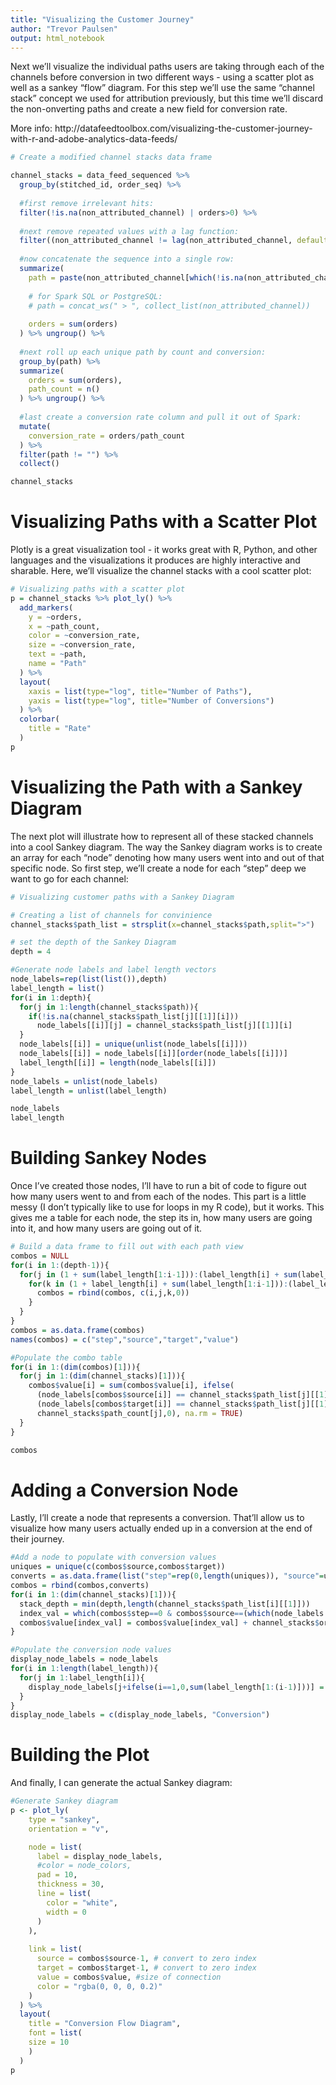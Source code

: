 ```yaml
---
title: "Visualizing the Customer Journey"
author: "Trevor Paulsen"
output: html_notebook
---
```


Next we'll visualize the individual paths users are taking through each of the channels before conversion in two different ways - using a scatter plot as well as a sankey "flow" diagram. For this step we'll use the same "channel stack" concept we used for attribution previously, but this time we'll discard the non-onverting paths and create a new field for conversion rate.

More info: http://datafeedtoolbox.com/visualizing-the-customer-journey-with-r-and-adobe-analytics-data-feeds/

```r
# Create a modified channel stacks data frame

channel_stacks = data_feed_sequenced %>%
  group_by(stitched_id, order_seq) %>%
  
  #first remove irrelevant hits:
  filter(!is.na(non_attributed_channel) | orders>0) %>%
  
  #next remove repeated values with a lag function:
  filter((non_attributed_channel != lag(non_attributed_channel, default="1")) | orders>0) %>%
  
  #now concatenate the sequence into a single row:
  summarize(
    path = paste(non_attributed_channel[which(!is.na(non_attributed_channel))], collapse=">"),
    
    # for Spark SQL or PostgreSQL:
    # path = concat_ws(" > ", collect_list(non_attributed_channel))
    
    orders = sum(orders)
  ) %>% ungroup() %>%
  
  #next roll up each unique path by count and conversion:
  group_by(path) %>%
  summarize(
    orders = sum(orders),
    path_count = n()
  ) %>% ungroup() %>%
  
  #last create a conversion rate column and pull it out of Spark:
  mutate(
    conversion_rate = orders/path_count
  ) %>%
  filter(path != "") %>%
  collect()

channel_stacks
```

# Visualizing Paths with a Scatter Plot

Plotly is a great visualization tool - it works great with R, Python, and other languages and the visualizations it produces are highly interactive and sharable. Here, we'll visualize the channel stacks with a cool scatter plot:

```r
# Visualizing paths with a scatter plot
p = channel_stacks %>% plot_ly() %>% 
  add_markers(
    y = ~orders, 
    x = ~path_count,
    color = ~conversion_rate, 
    size = ~conversion_rate,
    text = ~path,
    name = "Path"
  ) %>%
  layout(
    xaxis = list(type="log", title="Number of Paths"),
    yaxis = list(type="log", title="Number of Conversions")
  ) %>% 
  colorbar(
    title = "Rate"
  )
p
```

# Visualizing the Path with a Sankey Diagram

The next plot will illustrate how to represent all of these stacked channels into a cool Sankey diagram. The way the Sankey diagram works is to create an array for each "node" denoting how many users went into and out of that specific node. So first step, we'll create a node for each "step" deep we want to go for each channel:


```r
# Visualizing customer paths with a Sankey Diagram

# Creating a list of channels for convinience
channel_stacks$path_list = strsplit(x=channel_stacks$path,split=">")

# set the depth of the Sankey Diagram
depth = 4

#Generate node labels and label length vectors
node_labels=rep(list(list()),depth)
label_length = list()
for(i in 1:depth){
  for(j in 1:length(channel_stacks$path)){
    if(!is.na(channel_stacks$path_list[j][[1]][i]))
      node_labels[[i]][j] = channel_stacks$path_list[j][[1]][i]
  }
  node_labels[[i]] = unique(unlist(node_labels[[i]]))
  node_labels[[i]] = node_labels[[i]][order(node_labels[[i]])]
  label_length[[i]] = length(node_labels[[i]])
}
node_labels = unlist(node_labels)
label_length = unlist(label_length)

node_labels
label_length
```

# Building Sankey Nodes

Once I've created those nodes, I'll have to run a bit of code to figure out how many users went to and from each of the nodes. This part is a little messy (I don't typically like to use for loops in my R code), but it works. This gives me a table for each node, the step its in, how many users are going into it, and how many users are going out of it.

```r
# Build a data frame to fill out with each path view
combos = NULL
for(i in 1:(depth-1)){
  for(j in (1 + sum(label_length[1:i-1])):(label_length[i] + sum(label_length[1:i-1]))){
    for(k in (1 + label_length[i] + sum(label_length[1:i-1])):(label_length[i+1] + label_length[i] + sum(label_length[1:i-1]))){
      combos = rbind(combos, c(i,j,k,0))
    } 
  }
}
combos = as.data.frame(combos)
names(combos) = c("step","source","target","value")

#Populate the combo table
for(i in 1:(dim(combos)[1])){
  for(j in 1:(dim(channel_stacks)[1])){
    combos$value[i] = sum(combos$value[i], ifelse(
      (node_labels[combos$source[i]] == channel_stacks$path_list[j][[1]][combos$step[i]]) &
      (node_labels[combos$target[i]] == channel_stacks$path_list[j][[1]][combos$step[i]+1]),
      channel_stacks$path_count[j],0), na.rm = TRUE)
  }
}

combos
```

# Adding a Conversion Node

Lastly, I'll create a node that represents a conversion. That'll allow us to visualize how many users actually ended up in a conversion at the end of their journey.

```r
#Add a node to populate with conversion values
uniques = unique(c(combos$source,combos$target))
converts = as.data.frame(list("step"=rep(0,length(uniques)), "source"=uniques, "target"=rep(max(uniques)+1,length(uniques)), "value"=rep(0,length(uniques))))
combos = rbind(combos,converts)
for(i in 1:(dim(channel_stacks)[1])){
  stack_depth = min(depth,length(channel_stacks$path_list[i][[1]]))
  index_val = which(combos$step==0 & combos$source==(which(node_labels == channel_stacks$path_list[i][[1]][stack_depth]) + ifelse(stack_depth>1, sum(label_length[1:(stack_depth-1)]),0)))
  combos$value[index_val] = combos$value[index_val] + channel_stacks$orders[i]
}

#Populate the conversion node values
display_node_labels = node_labels
for(i in 1:length(label_length)){
  for(j in 1:label_length[i]){
    display_node_labels[j+ifelse(i==1,0,sum(label_length[1:(i-1)]))] = paste0(i,":",node_labels[j+ifelse(i==1,0,sum(label_length[1:(i-1)]))])
  }
}
display_node_labels = c(display_node_labels, "Conversion")

```

# Building the Plot

And finally, I can generate the actual Sankey diagram:

```r
#Generate Sankey diagram
p <- plot_ly(
    type = "sankey",
    orientation = "v",

    node = list(
      label = display_node_labels,
      #color = node_colors,
      pad = 10,
      thickness = 30,
      line = list(
        color = "white",
        width = 0
      )
    ),
  
    link = list(
      source = combos$source-1, # convert to zero index
      target = combos$target-1, # convert to zero index
      value = combos$value, #size of connection
      color = "rgba(0, 0, 0, 0.2)"
    )
  ) %>% 
  layout(
    title = "Conversion Flow Diagram",
    font = list(
    size = 10
    )
  )
p
```




















